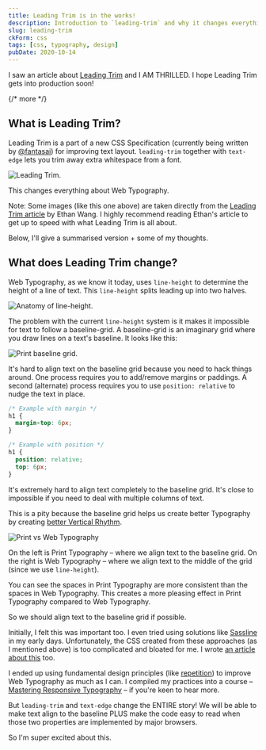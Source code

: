 ```yaml
---
title: Leading Trim is in the works!
description: Introduction to `leading-trim` and why it changes everything we know about Web Typography
slug: leading-trim
ckForm: css
tags: [css, typography, design]
pubDate: 2020-10-14
---
```


I saw an article about [Leading Trim](https://medium.com/microsoft-design/leading-trim-the-future-of-digital-typesetting-d082d84b202) and I AM THRILLED. I hope Leading Trim gets into production soon!

{/* more */}

## What is Leading Trim?

Leading Trim is a part of a new CSS Specification (currently being written by [@fantasai](https://twitter.com/fantasai)) for improving text layout. `leading-trim` together with `text-edge` lets you trim away extra whitespace from a font.

<Image src='/images/2020/leading-trim/leading-trim.gif' alt='Leading Trim.' />

This changes everything about Web Typography.

Note: Some images (like this one above) are taken directly from the [Leading Trim article](https://medium.com/microsoft-design/leading-trim-the-future-of-digital-typesetting-d082d84b202) by Ethan Wang. I highly recommend reading Ethan's article to get up to speed with what Leading Trim is all about.

Below, I'll give a summarised version + some of my thoughts.

## What does Leading Trim change?

Web Typography, as we know it today, uses `line-height` to determine the height of a line of text. This `line-height` splits leading up into two halves.

<Image
  src='/images/2020/leading-trim/line-height.png'
  alt='Anatomy of line-height.'
/>

The problem with the current `line-height` system is it makes it impossible for text to follow a baseline-grid. A baseline-grid is an imaginary grid where you draw lines on a text's baseline. It looks like this:

<Image
  src='/images/2020/leading-trim/print-baseline.png'
  alt='Print baseline grid.'
/>

It's hard to align text on the baseline grid because you need to hack things around. One process requires you to add/remove margins or paddings. A second (alternate) process requires you to use `position: relative` to nudge the text in place.

```css
/* Example with margin */
h1 {
  margin-top: 6px;
}

/* Example with position */
h1 {
  position: relative;
  top: 6px;
}
```

It's extremely hard to align text completely to the baseline grid. It's close to impossible if you need to deal with multiple columns of text.

This is a pity because the baseline grid helps us create better Typography by creating [better Vertical Rhythm](https://zellwk.com/blog/why-vertical-rhythms/).

<Image
  src='/images/2020/leading-trim/print-vs-web.png'
  alt='Print vs Web Typography'
/>

On the left is Print Typography – where we align text to the baseline grid. On the right is Web Typography – where we align text to the middle of the grid (since we use `line-height`).

You can see the spaces in Print Typography are more consistent than the spaces in Web Typography. This creates a more pleasing effect in Print Typography compared to Web Typography.

So we should align text to the baseline grid if possible.

Initially, I felt this was important too. I even tried using solutions like [Sassline](https://sassline.com) in my early days. Unfortunately, the CSS created from these approaches (as I mentioned above) is too complicated and bloated for me. I wrote [an article about this](https://zellwk.com/blog/web-typography-broken/) too.

I ended up using fundamental design principles (like [repetition](https://zellwk.com/blog/why-vertical-rhythms/)) to improve Web Typography as much as I can. I compiled my practices into a course – [Mastering Responsive Typography](https://mastering-responsive-typography.com) – if you're keen to hear more.

But `leading-trim` and `text-edge` change the ENTIRE story! We will be able to make text align to the baseline PLUS make the code easy to read when those two properties are implemented by major browsers.

So I'm super excited about this.

